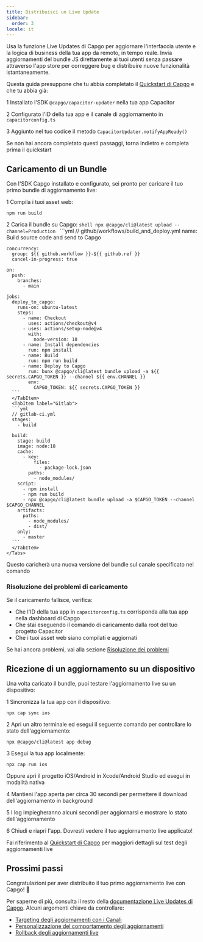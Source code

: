 ```yaml
---
title: Distribuisci un Live Update
sidebar:
  order: 3
locale: it
---
```



Usa la funzione Live Updates di Capgo per aggiornare l'interfaccia utente e la logica di business della tua app da remoto, in tempo reale. Invia aggiornamenti del bundle JS direttamente ai tuoi utenti senza passare attraverso l'app store per correggere bug e distribuire nuove funzionalità istantaneamente.

Questa guida presuppone che tu abbia completato il [Quickstart di Capgo](/docs/getting-started/quickstart) e che tu abbia già:

<Steps>

1 Installato l'SDK `@capgo/capacitor-updater` nella tua app Capacitor

2 Configurato l'ID della tua app e il canale di aggiornamento in `capacitorconfig.ts`

3 Aggiunto nel tuo codice il metodo `CapacitorUpdater.notifyAppReady()`

</Steps>

Se non hai ancora completato questi passaggi, torna indietro e completa prima il quickstart

<LinkCard href="/docs/getting-started/add-an-app/" title="Aggiungi un'app" description="Aggiungi un'app al tuo account Capgo e installa il plugin nella tua app" />

## Caricamento di un Bundle

Con l'SDK Capgo installato e configurato, sei pronto per caricare il tuo primo bundle di aggiornamento live:

1 Compila i tuoi asset web:
   ```shell
   npm run build
   ```

2 Carica il bundle su Capgo:
    <Tabs>
      <TabItem label="Console">
        ```shell
      npx @capgo/cli@latest upload --channel=Production
      ```
      </TabItem>
      <TabItem label="Github Actions">
      ```yml
      // github/workflows/build_and_deploy.yml
    name: Build source code and send to Capgo

    concurrency:
      group: ${{ github.workflow }}-${{ github.ref }}
      cancel-in-progress: true

    on:
      push:
        branches:
          - main

    jobs:
      deploy_to_capgo:
        runs-on: ubuntu-latest
        steps:
          - name: Checkout
            uses: actions/checkout@v4
          - uses: actions/setup-node@v4
            with:
              node-version: 18
          - name: Install dependencies
            run: npm install
          - name: Build
            run: npm run build
          - name: Deploy to Capgo
            run: bunx @capgo/cli@latest bundle upload -a ${{ secrets.CAPGO_TOKEN }} --channel ${{ env.CHANNEL }}
            env:
              CAPGO_TOKEN: ${{ secrets.CAPGO_TOKEN }}
      ```
      </TabItem>
      <TabItem label="Gitlab">
      ```yml
      // gitlab-ci.yml
      stages:
        - build

      build:
        stage: build
        image: node:18
        cache:
          - key:
              files:
                - package-lock.json
            paths:
              - node_modules/
        script:
          - npm install
          - npm run build
          - npx @capgo/cli@latest bundle upload -a $CAPGO_TOKEN --channel $CAPGO_CHANNEL
        artifacts:
          paths:
            - node_modules/
            - dist/
        only:
          - master
      ```
      </TabItem>
    </Tabs>
   Questo caricherà una nuova versione del bundle sul canale specificato nel comando

### Risoluzione dei problemi di caricamento

Se il caricamento fallisce, verifica:
- Che l'ID della tua app in `capacitorconfig.ts` corrisponda alla tua app nella dashboard di Capgo
- Che stai eseguendo il comando di caricamento dalla root del tuo progetto Capacitor
- Che i tuoi asset web siano compilati e aggiornati

Se hai ancora problemi, vai alla sezione [Risoluzione dei problemi](/docs/getting-started/troubleshooting/)

## Ricezione di un aggiornamento su un dispositivo

Una volta caricato il bundle, puoi testare l'aggiornamento live su un dispositivo:

1 Sincronizza la tua app con il dispositivo:
   ```shell
   npx cap sync ios
   ```

2 Apri un altro terminale ed esegui il seguente comando per controllare lo stato dell'aggiornamento:
   ```shell
   npx @capgo/cli@latest app debug
   ```

3 Esegui la tua app localmente:
   ```shell
   npx cap run ios
   ```
   Oppure apri il progetto iOS/Android in Xcode/Android Studio ed esegui in modalità nativa

4 Mantieni l'app aperta per circa 30 secondi per permettere il download dell'aggiornamento in background

5 I log impiegheranno alcuni secondi per aggiornarsi e mostrare lo stato dell'aggiornamento

6 Chiudi e riapri l'app. Dovresti vedere il tuo aggiornamento live applicato!

Fai riferimento al [Quickstart di Capgo](/docs/getting-started/quickstart#receiving-a-live-update-on-a-device) per maggiori dettagli sul test degli aggiornamenti live

## Prossimi passi

Congratulazioni per aver distribuito il tuo primo aggiornamento live con Capgo! 🎉

Per saperne di più, consulta il resto della [documentazione Live Updates di Capgo](/docs/live-updates). Alcuni argomenti chiave da controllare:
- [Targeting degli aggiornamenti con i Canali](/docs/live-updates/channels)
- [Personalizzazione del comportamento degli aggiornamenti](/docs/live-updates/update-behavior)
- [Rollback degli aggiornamenti live](/docs/live-updates/rollbacks)